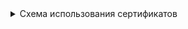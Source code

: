 

<details>
<summary>Схема использования сертификатов</summary>

<div className="center">


```mermaid
---
config:
  look: handDrawn
  theme: dark  
---

flowchart LR

  caETCD[(CA)]
  caK8S[(CA)]
  caFP[(CA)]
  kubeAPI[[kubeAPI]]
  kubelet[[kubelet]]
  etcdServer[[etcdServer]]
  controllers[[controllers]]
  scheduler[[scheduler]]

  etcdServer-->caETCD
  etcdServer-->etcd-client
  etcdServer-->etcd-server
  etcdServer-->etcd-peer

  
  kubeAPI-->caK8S
  kubeAPI-->kubeAPI-kubelet-client
  kubeAPI-->kubeAPI-admin-client
  kubeAPI-->kubeAPI-server
  kubeAPI-->caFP
  kubeAPI-->kubeAPI-front-proxy-client
  kubeAPI-->caETCD
  kubeAPI-->kubeAPI-etcd-client
  
  kubelet-->kubelet-client
  kubelet-->kubelet-server
  kubelet-->caK8S

  controllers-->controllers-client
  controllers-->controllers-server
  controllers-->caK8S

  scheduler-->caK8S
  scheduler-->scheduler-client
  scheduler-->scheduler-server

  subgraph ETCD

    caETCD
    kubeAPI-etcd-client
    etcd-client
    etcd-server
    etcd-peer

  end

  subgraph Kubernetes

    caK8S
    kubelet-client
    kubelet-server

    controllers-client
    controllers-server

    scheduler-client
    scheduler-server

    kubeAPI-kubelet-client
    kubeAPI-admin-client
    kubeAPI-server

  end

  subgraph FrontProxy

    caFP
    kubeAPI-front-proxy-client

  end

```

</div>

</details>
